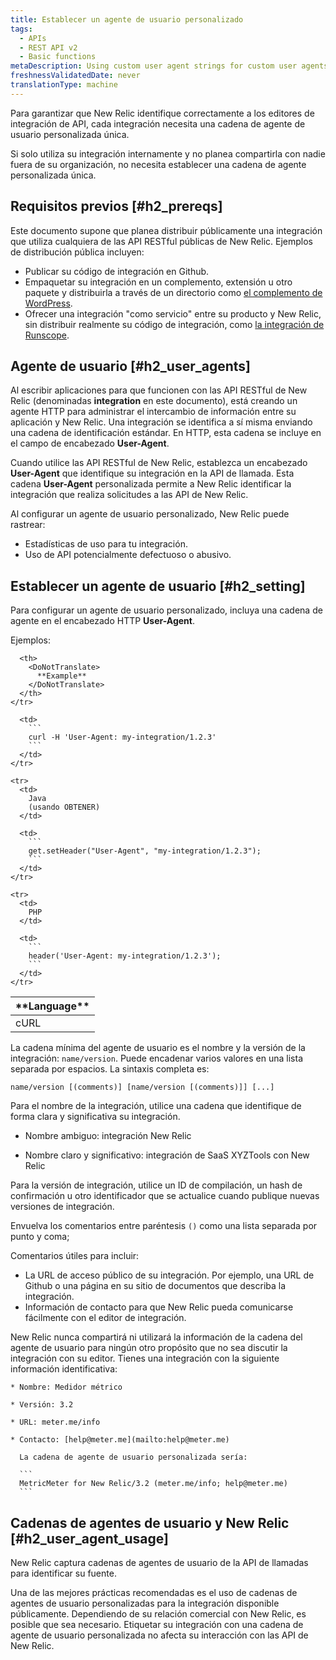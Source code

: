 ```yaml
---
title: Establecer un agente de usuario personalizado
tags:
  - APIs
  - REST API v2
  - Basic functions
metaDescription: Using custom user agent strings for custom user agents that interact with the New Relic API is a recommended best practice.
freshnessValidatedDate: never
translationType: machine
---
```


Para garantizar que New Relic identifique correctamente a los editores de integración de API, cada integración necesita una cadena de agente de usuario personalizada única.

Si solo utiliza su integración internamente y no planea compartirla con nadie fuera de su organización, no necesita establecer una cadena de agente personalizada única.

## Requisitos previos [#h2_prereqs]

Este documento supone que planea distribuir públicamente una integración que utiliza cualquiera de las API RESTful públicas de New Relic. Ejemplos de distribución pública incluyen:

* Publicar su código de integración en Github.
* Empaquetar su integración en un complemento, extensión u otro paquete y distribuirla a través de un directorio como [el complemento de WordPress](https://wordpress.org/plugins/).
* Ofrecer una integración "como servicio" entre su producto y New Relic, sin distribuir realmente su código de integración, como [la integración de Runscope](https://www.runscope.com/docs/api-testing/newrelic#connecting).

## Agente de usuario [#h2_user_agents]

Al escribir aplicaciones para que funcionen con las API RESTful de New Relic (denominadas <DoNotTranslate>**integration**</DoNotTranslate> en este documento), está creando un agente HTTP para administrar el intercambio de información entre su aplicación y New Relic. Una integración se identifica a sí misma enviando una cadena de identificación estándar. En HTTP, esta cadena se incluye en el campo de encabezado <DoNotTranslate>**User-Agent**</DoNotTranslate>.

Cuando utilice las API RESTful de New Relic, establezca un encabezado <DoNotTranslate>**User-Agent**</DoNotTranslate> que identifique su integración en la API de llamada. Esta cadena <DoNotTranslate>**User-Agent**</DoNotTranslate> personalizada permite a New Relic identificar la integración que realiza solicitudes a las API de New Relic.

Al configurar un agente de usuario personalizado, New Relic puede rastrear:

* Estadísticas de uso para tu integración.
* Uso de API potencialmente defectuoso o abusivo.

## Establecer un agente de usuario [#h2_setting]

Para configurar un agente de usuario personalizado, incluya una cadena de agente en el encabezado HTTP <DoNotTranslate>**User-Agent**</DoNotTranslate>.

Ejemplos:

<table>
  <thead>
    <tr>
      <th width={125}>
        <DoNotTranslate>
          **Language**
        </DoNotTranslate>
      </th>

      <th>
        <DoNotTranslate>
          **Example**
        </DoNotTranslate>
      </th>
    </tr>
  </thead>

  <tbody>
    <tr>
      <td>
        cURL
      </td>

      <td>
        ```
        curl -H 'User-Agent: my-integration/1.2.3'
        ```
      </td>
    </tr>

    <tr>
      <td>
        Java  
        (usando OBTENER)
      </td>

      <td>
        ```
        get.setHeader("User-Agent", "my-integration/1.2.3");
        ```
      </td>
    </tr>

    <tr>
      <td>
        PHP
      </td>

      <td>
        ```
        header('User-Agent: my-integration/1.2.3');
        ```
      </td>
    </tr>
  </tbody>
</table>

La cadena mínima del agente de usuario es el nombre y la versión de la integración: `name/version`. Puede encadenar varios valores en una lista separada por espacios. La sintaxis completa es:

```
name/version [(comments)] [name/version [(comments)]] [...]​
```

Para el nombre de la integración, utilice una cadena que identifique de forma clara y significativa su integración.

* <Icon name="fe-x"/>

  Nombre ambiguo: integración New Relic

* <Icon name="fe-check"/>

  Nombre claro y significativo: integración de SaaS XYZTools con New Relic

Para la versión de integración, utilice un ID de compilación, un hash de confirmación u otro identificador que se actualice cuando publique nuevas versiones de integración.

Envuelva los comentarios entre paréntesis `()` como una lista separada por punto y coma;

Comentarios útiles para incluir:

* La URL de acceso público de su integración. Por ejemplo, una URL de Github o una página en su sitio de documentos que describa la integración.
* Información de contacto para que New Relic pueda comunicarse fácilmente con el editor de integración.

<Callout variant="tip">
  New Relic nunca compartirá ni utilizará la información de la cadena del agente de usuario para ningún otro propósito que no sea discutir la integración con su editor.
</Callout>

<CollapserGroup>
  <Collapser title="Configure un agente de usuario personalizado para su integración">
    Tienes una integración con la siguiente información identificativa:

    * Nombre: Medidor métrico

    * Versión: 3.2

    * URL: meter.me/info

    * Contacto: [help@meter.me](mailto:help@meter.me)

      La cadena de agente de usuario personalizada sería:

      ```
      MetricMeter for New Relic/3.2 (meter.me/info; help​@​meter.me)
      ```
  </Collapser>
</CollapserGroup>

## Cadenas de agentes de usuario y New Relic [#h2_user_agent_usage]

New Relic captura cadenas de agentes de usuario de la API de llamadas para identificar su fuente.

Una de las mejores prácticas recomendadas es el uso de cadenas de agentes de usuario personalizadas para la integración disponible públicamente. Dependiendo de su relación comercial con New Relic, es posible que sea necesario. Etiquetar su integración con una cadena de agente de usuario personalizada no afecta su interacción con las API de New Relic.